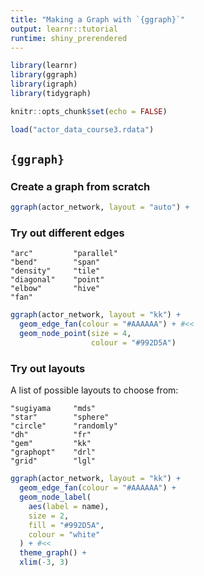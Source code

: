 ```yaml
---
title: "Making a Graph with `{ggraph}`"
output: learnr::tutorial
runtime: shiny_prerendered
---
```


```r
library(learnr)
library(ggraph)
library(igraph)
library(tidygraph)

knitr::opts_chunk$set(echo = FALSE)

load("actor_data_course3.rdata")
```

## `{ggraph}`

### Create a graph from scratch

```r
ggraph(actor_network, layout = "auto") +

```

### Try out different edges

```
"arc"         "parallel"
"bend"        "span"
"density"     "tile"
"diagonal"    "point"
"elbow"       "hive"
"fan"
```


```r
ggraph(actor_network, layout = "kk") +
  geom_edge_fan(colour = "#AAAAAA") + #<<
  geom_node_point(size = 4, 
                  colour = "#992D5A")
```


### Try out layouts

A list of possible layouts to choose from:

```
"sugiyama     "mds"
"star"        "sphere"
"circle"      "randomly"
"dh"          "fr"
"gem"         "kk"
"graphopt"    "drl"
"grid"        "lgl"
```

```r
ggraph(actor_network, layout = "kk") + 
  geom_edge_fan(colour = "#AAAAAA") + 
  geom_node_label(
    aes(label = name),
    size = 2,
    fill = "#992D5A",
    colour = "white"
  ) + #<<
  theme_graph() +
  xlim(-3, 3)
```




